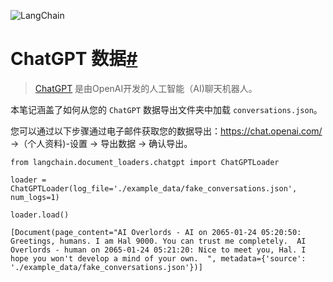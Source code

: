 

<Head>
  <script>
    {
      `(function() {
         var _hmt = _hmt || [];
(function() {
  var hm = document.createElement("script");
  hm.src = "https://hm.baidu.com/hm.js?e60fb290e204e04c5cb6f79b0ac1e697";
  var s = document.getElementsByTagName("script")[0]; 
  s.parentNode.insertBefore(hm, s);
})();
       })();`
    }
  </script>
</Head>

![LangChain](https://pica.zhimg.com/50/v2-56e8bbb52aa271012541c1fe1ceb11a2_r.gif)





ChatGPT 数据[#](#chatgpt-data "到这个标题的永久链接")
=========================================

> 
> [ChatGPT](https://chat.openai.com) 是由OpenAI开发的人工智能（AI)聊天机器人。
> 
> 
> 

本笔记涵盖了如何从您的 `ChatGPT` 数据导出文件夹中加载 `conversations.json`。

您可以通过以下步骤通过电子邮件获取您的数据导出：https://chat.openai.com/ ->（个人资料)-设置 -> 导出数据 -> 确认导出。

```
from langchain.document_loaders.chatgpt import ChatGPTLoader

```

```
loader = ChatGPTLoader(log_file='./example_data/fake_conversations.json', num_logs=1)

```

```
loader.load()

```

```
[Document(page_content="AI Overlords - AI on 2065-01-24 05:20:50: Greetings, humans. I am Hal 9000. You can trust me completely.  AI Overlords - human on 2065-01-24 05:21:20: Nice to meet you, Hal. I hope you won't develop a mind of your own.  ", metadata={'source': './example_data/fake_conversations.json'})]

```

